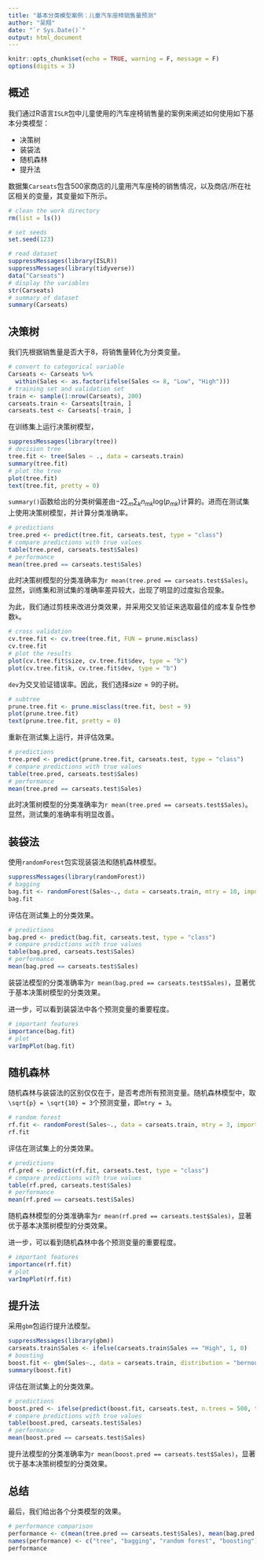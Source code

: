 ```yaml
---
title: "基本分类模型案例：儿童汽车座椅销售量预测"
author: "吴翔"
date: "`r Sys.Date()`"
output: html_document
---
```


```r

knitr::opts_chunk$set(echo = TRUE, warning = F, message = F)
options(digits = 3)

```
## 概述

我们通过R语言`ISLR`包中儿童使用的汽车座椅销售量的案例来阐述如何使用如下基本分类模型：

- 决策树
- 装袋法
- 随机森林
- 提升法

数据集`Carseats`包含500家商店的儿童用汽车座椅的销售情况，以及商店/所在社区相关的变量，其变量如下所示。

```r

# clean the work directory
rm(list = ls())

# set seeds
set.seed(123)

# read dataset
suppressMessages(library(ISLR))
suppressMessages(library(tidyverse))
data("Carseats")
# display the variables
str(Carseats)
# summary of dataset
summary(Carseats)

```

## 决策树

我们先根据销售量是否大于8，将销售量转化为分类变量。

```r

# convert to categorical variable
Carseats <- Carseats %>%
  within(Sales <- as.factor(ifelse(Sales <= 8, "Low", "High")))
# training set and validation set
train <- sample(1:nrow(Carseats), 200)
carseats.train <- Carseats[train, ]
carseats.test <- Carseats[-train, ]

```

在训练集上运行决策树模型，

```r

suppressMessages(library(tree))
# decision tree
tree.fit <- tree(Sales ~ ., data = carseats.train)
summary(tree.fit)
# plot the tree
plot(tree.fit)
text(tree.fit, pretty = 0)

```

`summary()`函数给出的分类树偏差由$-2 \sum_{m} \sum_{k} n_{mk} \text{log}(p_{mk})$计算的。进而在测试集上使用决策树模型，并计算分类准确率。

```r

# predictions
tree.pred <- predict(tree.fit, carseats.test, type = "class")
# compare predictions with true values
table(tree.pred, carseats.test$Sales)
# performance
mean(tree.pred == carseats.test$Sales)

```

此时决策树模型的分类准确率为`r mean(tree.pred == carseats.test$Sales)`。显然，训练集和测试集的准确率差异较大，出现了明显的过度拟合现象。

为此，我们通过剪枝来改进分类效果，并采用交叉验证来选取最佳的成本复杂性参数`k`。

```r

# cross validation
cv.tree.fit <- cv.tree(tree.fit, FUN = prune.misclass)
cv.tree.fit
# plot the results
plot(cv.tree.fit$size, cv.tree.fit$dev, type = "b")
plot(cv.tree.fit$k, cv.tree.fit$dev, type = "b")

```

`dev`为交叉验证错误率。因此，我们选择$size = 9$的子树。

```r

# subtree
prune.tree.fit <- prune.misclass(tree.fit, best = 9)
plot(prune.tree.fit)
text(prune.tree.fit, pretty = 0)

```

重新在测试集上运行，并评估效果。

```r

# predictions
tree.pred <- predict(prune.tree.fit, carseats.test, type = "class")
# compare predictions with true values
table(tree.pred, carseats.test$Sales)
# performance
mean(tree.pred == carseats.test$Sales)

```

此时决策树模型的分类准确率为`r mean(tree.pred == carseats.test$Sales)`。显然，测试集的准确率有明显改善。

## 装袋法

使用`randomForest`包实现装袋法和随机森林模型。

```r

suppressMessages(library(randomForest))
# bagging
bag.fit <- randomForest(Sales~., data = carseats.train, mtry = 10, importance = TRUE)
bag.fit

```

评估在测试集上的分类效果。

```r

# predictions
bag.pred <- predict(bag.fit, carseats.test, type = "class")
# compare predictions with true values
table(bag.pred, carseats.test$Sales)
# performance
mean(bag.pred == carseats.test$Sales)

```

装袋法模型的分类准确率为`r mean(bag.pred == carseats.test$Sales)`，显著优于基本决策树模型的分类效果。

进一步，可以看到装袋法中各个预测变量的重要程度。

```r

# important features
importance(bag.fit)
# plot
varImpPlot(bag.fit)

```

## 随机森林

随机森林与装袋法的区别仅仅在于，是否考虑所有预测变量。随机森林模型中，取`\sqrt{p} = \sqrt{10} = 3`个预测变量，即`mtry = 3`。


```r

# random forest
rf.fit <- randomForest(Sales~., data = carseats.train, mtry = 3, importance = TRUE)
rf.fit

```

评估在测试集上的分类效果。

```r

# predictions
rf.pred <- predict(rf.fit, carseats.test, type = "class")
# compare predictions with true values
table(rf.pred, carseats.test$Sales)
# performance
mean(rf.pred == carseats.test$Sales)

```

随机森林模型的分类准确率为`r mean(rf.pred == carseats.test$Sales)`，显著优于基本决策树模型的分类效果。

进一步，可以看到随机森林中各个预测变量的重要程度。

```r

# important features
importance(rf.fit)
# plot
varImpPlot(rf.fit)

```

## 提升法

采用`gbm`包运行提升法模型。


```r

suppressMessages(library(gbm))
carseats.train$Sales <- ifelse(carseats.train$Sales == "High", 1, 0)
# boosting
boost.fit <- gbm(Sales~., data = carseats.train, distribution = "bernoulli", n.trees = 500, interaction.depth = 4)
summary(boost.fit)

```

评估在测试集上的分类效果。

```r

# predictions
boost.pred <- ifelse(predict(boost.fit, carseats.test, n.trees = 500, type = "response") >= 0.5, "High", "Low")
# compare predictions with true values
table(boost.pred, carseats.test$Sales)
# performance
mean(boost.pred == carseats.test$Sales)

```

提升法模型的分类准确率为`r mean(boost.pred == carseats.test$Sales)`，显著优于基本决策树模型的分类效果。

## 总结

最后，我们给出各个分类模型的效果。

```r

# performance comparison
performance <- c(mean(tree.pred == carseats.test$Sales), mean(bag.pred == carseats.test$Sales), mean(rf.pred == carseats.test$Sales), mean(boost.pred == carseats.test$Sales))
names(performance) <- c("tree", "bagging", "random forest", "boosting")
performance

```
